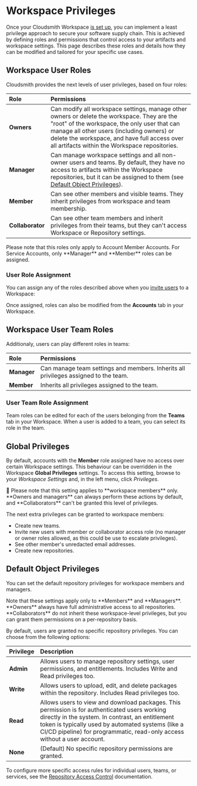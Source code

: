 

# Workspace Privileges

Once your Cloudsmith Workspace [is set up](/workspaces/workspace-create), you can implement a least privilege approach to secure your software supply chain. This is achieved by defining roles and permissions that control access to your artifacts and workspace settings. This page describes these roles and details how they can be modified and tailored for your specific use cases.

## Workspace User Roles

Cloudsmith provides the next levels of user privileges, based on four roles:

| Role | Permissions |
| :--- | :--- |
| **Owners** | Can modify all workspace settings, manage other owners or delete the workspace. They are the "root" of the workspace, the only user that can manage all other users (including owners) or delete the workspace, and have full access over all artifacts within the Workspace repositories. |
| **Manager** | Can manage workspace settings and all non-owner users and teams. By default, they have no access to artifacts within the Workspace repositories, but it can be assigned to them (see [Default Object Privileges](#default-object-privileges)). |
| **Member** | Can see other members and visible teams. They inherit privileges from workspace and team membership. |
| **Collaborator** | Can see other team members and inherit privileges from their teams, but they can't access Workspace or Repository settings. |

<Note variant="note" headline="Account and Service Accounts">
Please note that this roles only apply to Account Member Accounts. For Service Accounts, only **Manager** and **Member** roles can be assigned.
</Note>

### User Role Assignment

You can assign any of the roles described above when you [invite users](/accounts-and-teams/user-accounts) to a Workspace:

<BlockImage src={img_Screenshot_2024_11_08_at_3_15_38_PM} alt=""></BlockImage>

Once assigned, roles can also be modified from the **Accounts** tab in your Workspace.

## Workspace User Team Roles

Additionaly, users can play different roles in teams:

| Role | Permissions |
| :--- | :--- |
| **Manager** | Can manage team settings and members. Inherits all privileges assigned to the team. |
| **Member** | Inherits all privileges assigned to the team. |

### User Team Role Assignment

Team roles can be edited for each of the users belonging from the **Teams** tab in your Workspace. When a user is added to a team, you can select its role in the team.

## Global Privileges

By default, accounts with the **Member** role assigned have no access over certain Workspace settings. This behaviour can be overridden in the Workspace **Global Privileges** settings. To access this setting, browse to your _Workspace Settings_ and, in the left menu, click _Privileges_.

<Note>
📘 Please note that this setting applies to **workspace members** only. **Owners and managers** can always perform these actions by default, and **Collaborators** can't be granted this level of privileges.
</Note>

The next extra privileges can be granted to workspace members:
- Create new teams.
- Invite new users with member or collaborator access role (no manager or owner roles allowed, as this could be use to escalate privileges).
- See other member's unredacted email addresses.
- Create new repositories.

## Default Object Privileges

You can set the default repository privileges for workspace members and managers.

<Note variant="note" headline="Member and Manager Privileges only"> 
Note that these settings apply only to **Members** and **Managers**. **Owners** always have full administrative access to all repositories. **Collaborators** do not inherit these workspace-level privileges, but you can grant them permissions on a per-repository basis.
</Note>

By default, users are granted no specific repository privileges. You can choose from the following options:

| Privilege | Description |
| :--- | :--- |
| **Admin** | Allows users to manage repository settings, user permissions, and entitlements. Includes Write and Read privileges too. |
| **Write** | Allows users to upload, edit, and delete packages within the repository. Includes Read privileges too. |
| **Read** | Allows users to view and download packages. This permission is for authenticated users working directly in the system. In contrast, an entitlement token is typically used by automated systems (like a CI/CD pipeline) for programmatic, read-only access without a user account. |
| **None** | (Default) No specific repository permissions are granted. |

To configure more specific access rules for individual users, teams, or services, see the [Repository Access Control](/repositories/repository-privileges) documentation.
